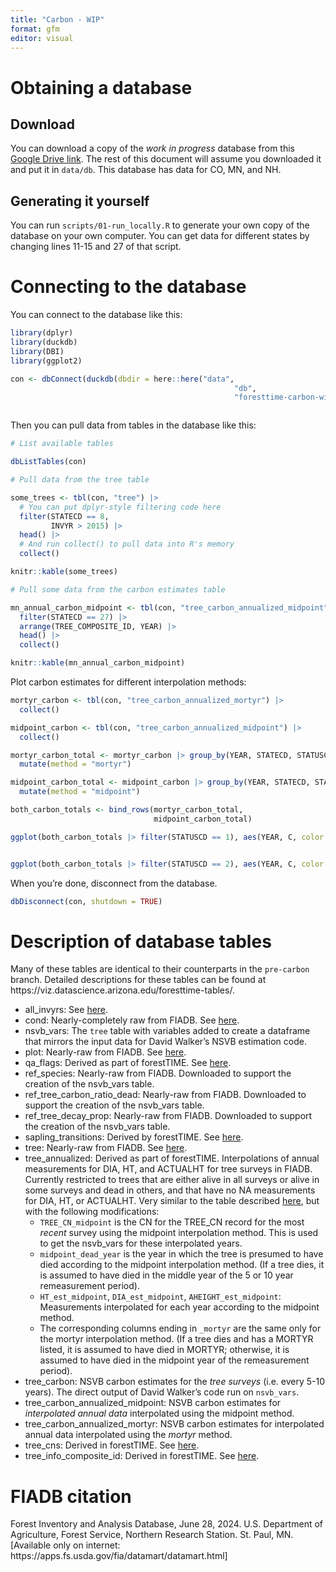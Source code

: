 ```yaml
---
title: "Carbon - WIP"
format: gfm
editor: visual
---
```


# Obtaining a database

## Download

You can download a copy of the *work in progress* database from this [Google Drive link](https://drive.google.com/file/d/1Ndn63S4ZWDvttZMcXUj8Wx8ziqCCClIf/view?usp=sharing).
The rest of this document will assume you downloaded it and put it in `data/db`.
This database has data for CO, MN, and NH.

## Generating it yourself

You can run `scripts/01-run_locally.R` to generate your own copy of the database on your own computer.
You can get data for different states by changing lines 11-15 and 27 of that script.

# Connecting to the database

You can connect to the database like this:

```r
library(dplyr)
library(duckdb)
library(DBI)
library(ggplot2)

con <- dbConnect(duckdb(dbdir = here::here("data",
                                                  "db",
                                                  "foresttime-carbon-wip.duckdb")))



```

Then you can pull data from tables in the database like this:

```r

# List available tables

dbListTables(con)

# Pull data from the tree table

some_trees <- tbl(con, "tree") |>
  # You can put dplyr-style filtering code here
  filter(STATECD == 8,
         INVYR > 2015) |>
  head() |>
  # And run collect() to pull data into R's memory
  collect()

knitr::kable(some_trees)

# Pull some data from the carbon estimates table

mn_annual_carbon_midpoint <- tbl(con, "tree_carbon_annualized_midpoint") |>
  filter(STATECD == 27) |>
  arrange(TREE_COMPOSITE_ID, YEAR) |>
  head() |>
  collect()

knitr::kable(mn_annual_carbon_midpoint)

```

Plot carbon estimates for different interpolation methods:

```r

mortyr_carbon <- tbl(con, "tree_carbon_annualized_mortyr") |>
  collect()

midpoint_carbon <- tbl(con, "tree_carbon_annualized_midpoint") |>
  collect()

mortyr_carbon_total <- mortyr_carbon |> group_by(YEAR, STATECD, STATUSCD) |> summarize(C = sum(CARBON, na.rm = T)) |> ungroup()  |> 
  mutate(method = "mortyr")

midpoint_carbon_total <- midpoint_carbon |> group_by(YEAR, STATECD, STATUSCD) |> summarize(C = sum(CARBON, na.rm = T)) |> ungroup() |> 
  mutate(method = "midpoint")

both_carbon_totals <- bind_rows(mortyr_carbon_total,
                                midpoint_carbon_total)

ggplot(both_carbon_totals |> filter(STATUSCD == 1), aes(YEAR, C, color = method)) + geom_line() + facet_wrap(vars(STATECD), ncol = 1) + theme_bw() + ggtitle("Live C")


ggplot(both_carbon_totals |> filter(STATUSCD == 2), aes(YEAR, C, color = method)) + geom_line() + facet_wrap(vars(STATECD), ncol = 1) + theme_bw() + ggtitle("Dead C")

```

When you're done, disconnect from the database.

```r

dbDisconnect(con, shutdown = TRUE)

```

# Description of database tables

Many of these tables are identical to their counterparts in the `pre-carbon` branch.
Detailed descriptions for these tables can be found at https://viz.datascience.arizona.edu/foresttime-tables/.

-   all_invyrs: See [here](https://viz.datascience.arizona.edu/foresttime-tables/table_descriptions.html#all_invyrs-table).
-   cond: Nearly-completely raw from FIADB. See [here](https://viz.datascience.arizona.edu/foresttime-tables/table_descriptions.html#cond-table).
-   nsvb_vars: The `tree` table with variables added to create a dataframe that mirrors the input data for David Walker's NSVB estimation code.
-   plot: Nearly-raw from FIADB. See [here](https://viz.datascience.arizona.edu/foresttime-tables/table_descriptions.html#plot-table).
-   qa_flags: Derived as part of forestTIME. See [here](https://viz.datascience.arizona.edu/foresttime-tables/table_descriptions.html#qa_flags-table).
-   ref_species: Nearly-raw from FIADB. Downloaded to support the creation of the nsvb_vars table.
-   ref_tree_carbon_ratio_dead: Nearly-raw from FIADB. Downloaded to support the creation of the nsvb_vars table.
-   ref_tree_decay_prop: Nearly-raw from FIADB. Downloaded to support the creation of the nsvb_vars table.
-   sapling_transitions: Derived by forestTIME. See [here](https://viz.datascience.arizona.edu/foresttime-tables/table_descriptions.html#sapling_transitions-table).
-   tree: Nearly-raw from FIADB. See [here](https://viz.datascience.arizona.edu/foresttime-tables/table_descriptions.html#tree-table).
-   tree_annualized: Derived as part of forestTIME. Interpolations of annual measurements for DIA, HT, and ACTUALHT for tree surveys in FIADB. Currently restricted to trees that are either alive in all surveys or alive in some surveys and dead in others, and that have no NA measurements for DIA, HT, or ACTUALHT. Very similar to the table described [here](https://viz.datascience.arizona.edu/foresttime-tables/table_descriptions.html#tree_annualized-table), but with the following modifications:
    -   `TREE_CN_midpoint` is the CN for the TREE_CN record for the most *recent* survey using the midpoint interpolation method. This is used to get the nsvb_vars for these interpolated years.
    -   `midpoint_dead_year` is the year in which the tree is presumed to have died according to the midpoint interpolation method. (If a tree dies, it is assumed to have died in the middle year of the 5 or 10 year remeasurement period).
    -   `HT_est_midpoint`, `DIA_est_midpoint`, `AHEIGHT_est_midpoint`: Measurements interpolated for each year according to the midpoint method.
    -   The corresponding columns ending in `_mortyr` are the same only for the mortyr interpolation method. (If a tree dies and has a MORTYR listed, it is assumed to have died in MORTYR; otherwise, it is assumed to have died in the midpoint year of the remeasurement period).
-   tree_carbon: NSVB carbon estimates for the *tree surveys* (i.e. every 5-10 years). The direct output of David Walker's code run on `nsvb_vars`.
-   tree_carbon_annualized_midpoint: NSVB carbon estimates for *interpolated annual data* interpolated using the midpoint method.
-   tree_carbon_annualized_mortyr: NSVB carbon estimates for interpolated annual data interpolated using the *mortyr* method.
-   tree_cns: Derived in forestTIME. See [here](https://viz.datascience.arizona.edu/foresttime-tables/table_descriptions.html#tree_cns-table).
-   tree_info_composite_id: Derived in forestTIME. See [here](https://viz.datascience.arizona.edu/foresttime-tables/table_descriptions.html#tree_info_composite_id-table).

# FIADB citation

Forest Inventory and Analysis Database, June 28, 2024.
U.S.
Department of Agriculture, Forest Service, Northern Research Station.
St. Paul, MN.
\[Available only on internet: https://apps.fs.usda.gov/fia/datamart/datamart.html\]